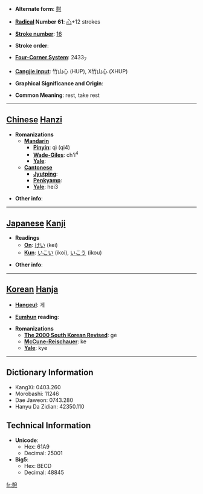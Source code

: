 * '''Alternate form''': [[憇]]

* '''[[Wiktionary:Chinese radical index| Radical]] Number 61''': [[Wiktionary:Chinese radical index 心|心]]+12 strokes

* '''[[Wiktionary:Chinese total strokes index|Stroke number]]''': [[Wiktionary:Chinese total strokes index 16|16]]

* '''Stroke order''': 

* '''[[Wiktionary:Chinese four corner index|Four-Corner System]]''': 2433<sub>7</sub>

* '''[[Wiktionary:Chinese Cangjie index|Cangjie input]]''': 竹山心 (HUP), X竹山心 (XHUP)

* '''Graphical Significance and Origin''': 

* '''Common Meaning''': rest, take rest

----

== [[Chinese]] [[Hanzi]] ==

* '''Romanizations'''
** '''[[Mandarin]]'''
*** '''[[Pinyin]]''': qì (qi4)
*** '''[[Wade-Giles]]''': ch'i<sup>4</sup>
*** '''[[Yale]]''': 
** '''[[Cantonese]]'''
*** '''[[Jyutping]]''':
*** '''[[Penkyamp]]''': 
*** '''[[Yale]]''': hei3

* '''Other info''': 

----

== [[Japanese]] [[Kanji]] ==

* '''Readings'''
** '''[[On]]''': [[けい]] (kei)
** '''[[Kun]]''': [[いこい]] (ikoi), [[いこう]] (ikou)

* '''Other info''':  

----

== [[Korean]] [[Hanja]] ==

* '''[[Hangeul]]''': 게

* '''[[Eumhun]] reading''': 

* '''Romanizations'''
** '''[[The 2000 South Korean Revised Romanization|The 2000 South Korean Revised]]''': ge
** '''[[McCune-Reischauer]]''': ke
** '''[[Yale]]''': kye

----

== Dictionary Information ==

* KangXi: 0403.260
* Morobashi: 11246
* Dae Jaweon: 0743.280
* Hanyu Da Zidian: 42350.110

== Technical Information ==

* '''Unicode''':
** Hex: 61A9
** Decimal: 25001
* '''Big5''':
** Hex: BECD
** Decimal: 48845

[[fr:憩]]